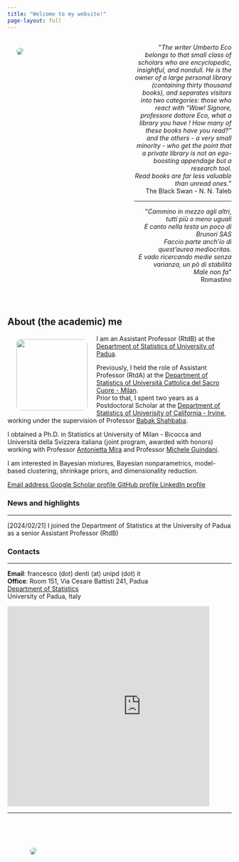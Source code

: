 ```yaml
---
title: "Welcome to my website!"
page-layout: full
---
```


<link rel="shortcut icon" type="image/x-icon" href="images/favicon.ico">
<meta name="viewport" content="width=device-width, initial-scale=1">
<link rel="stylesheet" href="https://cdnjs.cloudflare.com/ajax/libs/font-awesome/4.7.0/css/font-awesome.min.css">

:::: {.columns}

::: {.column width="47.5%"}
![](images/glicine.jpg){style="float: left;vertical-align:middle;
margin:10px 20px;border-radius: 10px;"}
:::

::: {.column width="5%"}
<!-- empty column to create gap -->
:::

::: {.column width="47.5%"}
<div style="text-align: right"> 
<p>&quot;<em>The writer Umberto Eco belongs to that small class of scholars who are encyclopedic, insightful, and nondull. He is the owner of a large personal library (containing thirty thousand books), and separates visitors into two categories: those who react with “Wow! Signore, professore dottore Eco, what a library you have ! How many of these books have you read?” and the others - a very small minority - who get the point that a private library is not an ego-boosting appendage but a research tool.<br> Read books are far less valuable than unread ones.</em>&quot; <br> The Black Swan - N. N. Taleb</p>
</div>

---

<div style="text-align: right"> <p title="I walk among the others, all more or less the same
And I sing a little of Brunori SAS in my head
I am also part of this aurea mediocritas.
And I go looking for averages without variance, a little stability
It doesn't hurt">&quot;<em>Cammino in mezzo agli altri, tutti più o meno uguali<br>
E canto nella testa un poco di Brunori SAS<br>
Faccio parte anch'io di quest'aurea mediocritas.<br>
E vado ricercando medie senza varianza, un pò di stabilità<br>
Male non fa</em>&quot;<br>
Romastino 
</p>
</div>

<!--
- [Translation](https://translate.google.com/?sl=auto&tl=en&text=Cammino%20in%20mezzo%20agli%20altri%2C%20tutti%20più%20o%20meno%20uguali%0AE%20canto%20nella%20testa%20un%20poco%20di%20Brunori%20SAS%0AFaccio%20parte%20anch%27io%20di%20quest%27aurea%20mediocritas.%0AE%20vado%20ricercando%20medie%20senza%20varianza%2C%20un%20pò%20di%20stabilità%0AMale%20non%20fa%0A&op=translate)
-->

:::
::::

<br>


## About (the academic) me

<img style="float: left;vertical-align:middle;
margin:10px 20px;border-radius: 10px;
  " src="images/fd.jpg" width="160"> 
  
I am an Assistant Professor (RtdB) at the [Department of Statistics of University of Padua](https://www.stat.unipd.it).

Previously, I held the role of Assistant Professor (RtdA) at the [Department of Statistics of Università Cattolica del Sacro Cuore - Milan](https://dipartimenti.unicatt.it/scienze_statistiche).  
Prior to that, I spent two years as a Postdoctoral Scholar at the [Department of Statistics of Univerisity of California - Irvine](https://www.stat.uci.edu/), working under the supervision of Professor [Babak Shahbaba](https://www.ics.uci.edu/~babaks/).  

I obtained a Ph.D. in Statistics at University of Milan - Bicocca and Università della Svizzera italiana (joint program, awarded with honors) working with Professor [Antonietta Mira](https://search.usi.ch/en/people/f8960de6d60dd08a79b6c1eb20b7442b/mira-antonietta) and Professor [Michele Guindani](https://www.micheleguindani.info).  

I am interested in Bayesian mixtures, Bayesian nonparametrics, model-based clustering, shrinkage priors, and dimensionality reduction.  


<a href="mailto: francesco.denti@unipd.it" class="btn btn-primary">
  <i class="bi bi-envelope-at"></i> Email address
</a>
<a href="https://scholar.google.com/citations?user=8WqmGiEAAAAJ&hl=en" class="btn btn-primary">
  <i class="bi bi-google"></i> Google Scholar profile
</a>
<a href="https://github.com/Fradenti" class="btn btn-primary">
  <i class="bi bi-github"></i> GitHub profile
</a>
<a href="https://www.linkedin.com/in/francesco-denti/" class="btn btn-primary">
  <i class="bi bi-linkedin"></i> LinkedIn profile
</a>


### News and highlights

---  

[2024/02/21] I joined the Department of Statistics at the University of Padua as a senior Assistant Professor (RtdB)


### Contacts

---

**Email**: francesco (dot) denti (at) unipd (dot) it  
**Office**: Room 151, Via Cesare Battisti 241, Padua  
[Department of Statistics](https://www.stat.unipd.it)  
University of Padua, Italy
<br>

::: {.column width="90%"}
<iframe src="https://www.google.com/maps/embed?pb=!1m18!1m12!1m3!1d3184.220641741057!2d11.882621467933566!3d45.40452436317138!2m3!1f0!2f0!3f0!3m2!1i1024!2i768!4f13.1!3m3!1m2!1s0x477eda564e652e63%3A0x7d2e14da0badd282!2sDipartimento%20di%20Scienze%20Statistiche!5e1!3m2!1sit!2sit!4v1737048284611!5m2!1sit!2sit" width="600" height="450" style="border:0;" allowfullscreen="" loading="lazy" referrerpolicy="no-referrer-when-downgrade"></iframe>
:::
---

::: {.column width="90%"}
![](images/newpalm.jpeg){style="float: left;vertical-align:middle;
margin:50px 50px;border-radius: 10px;"}
:::


